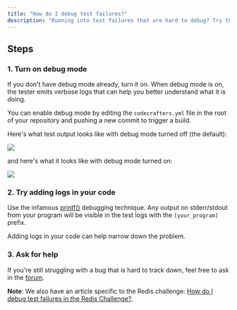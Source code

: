 ```yaml
---
title: "How do I debug test failures?"
description: "Running into test failures that are hard to debug? Try these steps."
---
```


## Steps

### 1. Turn on debug mode

If you don't have debug mode already, turn it on. When debug mode is on, the tester emits verbose logs that can help you better understand what it is doing.

You can enable debug mode by editing the `codecrafters.yml` file in the root of your repository and pushing a new commit to trigger a build.

Here's what test output looks like with debug mode turned off (the default):

<Frame>
  <img className="w-full" src="/img/debug-mode-off-code.png" />
</Frame>

and here's what it looks like with debug mode turned on:

<Frame>
  <img className="w-full" src="/img/debug-mode-on-code.png" />
</Frame>

### 2. Try adding logs in your code

Use the infamous [printf()](https://stackoverflow.com/questions/189562/what-is-the-proper-name-for-doing-debugging-by-adding-print-statements/189570#189570) debugging technique. Any output on stderr/stdout from your program will be visible in the test logs with the `[your_program]` prefix.

Adding logs in your code can help narrow down the problem.

### 3. Ask for help

If you're still struggling with a bug that is hard to track down, feel free to ask in the [forum](https://forum.codecrafters.io/).

<Note>

**Note**: We also have an article specific to the Redis challenge: [How do I debug test failures in the Redis Challenge?](/challenges/debug-test-failures-redis).

</Note>
